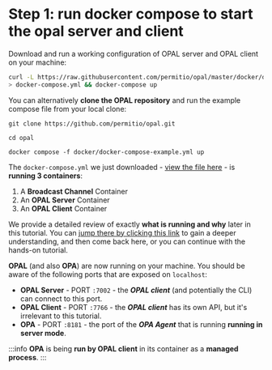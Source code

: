 # Step 1: run docker compose to start the opal server and client

Download and run a working configuration of OPAL server and OPAL client on your machine:

```bash
curl -L https://raw.githubusercontent.com/permitio/opal/master/docker/docker-compose-example.yml \
> docker-compose.yml && docker-compose up
```

You can alternatively **clone the OPAL repository** and run the example compose file from your local clone:

```
git clone https://github.com/permitio/opal.git

cd opal

docker compose -f docker/docker-compose-example.yml up
```

The `docker-compose.yml` we just downloaded - [view the file here](https://github.com/permitio/opal/blob/master/docker/docker-compose-example.yml) - is **running 3 containers**:

1. A **Broadcast Channel** Container
2. An **OPAL Server** Container
3. An **OPAL Client** Container

We provide a detailed review of exactly **what is running and why** later in this tutorial.
You can [jump there by clicking this link](#compose-recap) to gain a deeper understanding, and then come back here,
or you can continue with the hands-on tutorial.

**OPAL** (and also **OPA**) are now running on your machine. You should be aware of the following ports that are exposed on `localhost`:

- **OPAL Server** - PORT `:7002` - the **_OPAL client_** (and potentially the CLI) can connect to this port.
- **OPAL Client** - PORT `:7766` - the **_OPAL client_** has its own API, but it's irrelevant to this tutorial.
- **OPA** - PORT `:8181` - the port of the **_OPA Agent_** that is running **running in server mode**.

:::info
**OPA** is being **run by OPAL client** in its container as a **managed process**.
:::
